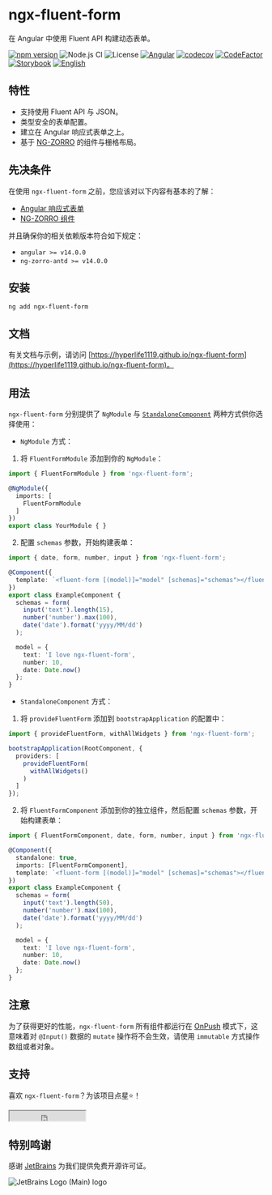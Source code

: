 
<Meta title="FluentForm/Introduce" />

# ngx-fluent-form

在 Angular 中使用 Fluent API 构建动态表单。

[![npm version](https://img.shields.io/npm/v/ngx-fluent-form/latest.svg)](https://npmjs.com/package/ngx-fluent-form)
![Node.js CI](https://github.com/HyperLife1119/ngx-fluent-form/workflows/Node.js%20CI/badge.svg)
![License](https://img.shields.io/badge/License-MIT-blue.svg)
[![Angular](https://img.shields.io/badge/Build%20with-Angular%20CLI-red?logo=angular)](https://www.github.com/angular/angular)
[![codecov](https://codecov.io/gh/HyperLife1119/ngx-fluent-form/branch/main/graph/badge.svg?token=070GEU44U0)](https://codecov.io/gh/HyperLife1119/ngx-fluent-form)
[![CodeFactor](https://www.codefactor.io/repository/github/hyperlife1119/ngx-fluent-form/badge)](https://www.codefactor.io/repository/github/hyperlife1119/ngx-fluent-form)
[![Storybook](https://cdn.jsdelivr.net/gh/storybookjs/brand@main/badge/badge-storybook.svg)](https://hyperlife1119.github.io/ngx-fluent-form)
[![English](https://img.shields.io/static/v1?label=English&message=en-US&color=212121)](https://github.com/HyperLife1119/ngx-fluent-form/blob/main/README.md)

## 特性

- 支持使用 Fluent API 与 JSON。
- 类型安全的表单配置。
- 建立在 Angular 响应式表单之上。
- 基于 [NG-ZORRO](https://ng.ant.design) 的组件与栅格布局。

## 先决条件

在使用 `ngx-fluent-form` 之前，您应该对以下内容有基本的了解：

- [Angular 响应式表单](https://angular.cn/guide/reactive-forms)
- [NG-ZORRO 组件](https://ng.ant.design)

并且确保你的相关依赖版本符合如下规定：

- `angular >= v14.0.0`
- `ng-zorro-antd >= v14.0.0`

## 安装

```shell
ng add ngx-fluent-form
```

## 文档

有关文档与示例，请访问 [https://hyperlife1119.github.io/ngx-fluent-form](https://hyperlife1119.github.io/ngx-fluent-form)。


## 用法

`ngx-fluent-form` 分别提供了 `NgModule` 与 [`StandaloneComponent`](https://angular.io/guide/standalone-components) 两种方式供你选择使用：

- `NgModule` 方式：

1. 将 `FluentFormModule` 添加到你的 `NgModule`：

```ts
import { FluentFormModule } from 'ngx-fluent-form';

@NgModule({
  imports: [
    FluentFormModule
  ]
})
export class YourModule { }
```

2. 配置 `schemas` 参数，开始构建表单：

```ts
import { date, form, number, input } from 'ngx-fluent-form';

@Component({
  template: `<fluent-form [(model)]="model" [schemas]="schemas"></fluent-form>`
})
export class ExampleComponent {
  schemas = form(
    input('text').length(15),
    number('number').max(100),
    date('date').format('yyyy/MM/dd')
  );

  model = {
    text: 'I love ngx-fluent-form',
    number: 10,
    date: Date.now()
  };
}
```

- `StandaloneComponent` 方式：

1. 将 `provideFluentForm` 添加到 `bootstrapApplication` 的配置中：

```ts
import { provideFluentForm, withAllWidgets } from 'ngx-fluent-form';

bootstrapApplication(RootComponent, {
  providers: [
    provideFluentForm(
      withAllWidgets()
    )
  ]
});
```

2. 将 `FluentFormComponent` 添加到你的独立组件，然后配置 `schemas` 参数，开始构建表单：

```ts
import { FluentFormComponent, date, form, number, input } from 'ngx-fluent-form';

@Component({
  standalone: true,
  imports: [FluentFormComponent],
  template: `<fluent-form [(model)]="model" [schemas]="schemas"></fluent-form>`
})
export class ExampleComponent {
  schemas = form(
    input('text').length(50),
    number('number').max(100),
    date('date').format('yyyy/MM/dd')
  );

  model = {
    text: 'I love ngx-fluent-form',
    number: 10,
    date: Date.now()
  };
}
```

## 注意

为了获得更好的性能，`ngx-fluent-form` 所有组件都运行在 [OnPush](https://angular.io/api/core/ChangeDetectionStrategy) 模式下，这意味着对 `@Input()` 数据的 `mutate` 操作将不会生效，请使用 `immutable` 方式操作数组或者对象。

## 支持

喜欢 `ngx-fluent-form`？为该项目点星⭐！

<iframe
  src="https://ghbtns.com/github-btn.html?user=HyperLife1119&repo=ngx-fluent-form&type=star&count=true"
  scrolling="0"
  width="150"
  height="20"
  title="GitHub"
  style={{ border: 'none' }}></iframe>

## 特别鸣谢

感谢 [JetBrains](https://www.jetbrains.com/?from=ngx-fluent-form) 为我们提供免费开源许可证。

![JetBrains Logo (Main) logo](https://resources.jetbrains.com/storage/products/company/brand/logos/jb_beam.svg)